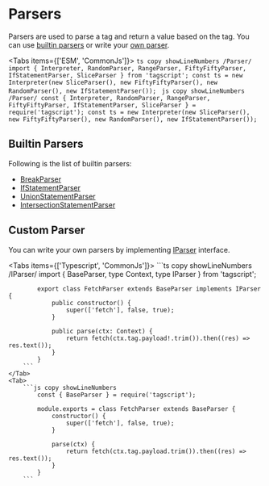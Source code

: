 # Parsers


Parsers are used to parse a tag and return a value based on the tag. You can use [builtin parsers](#builtin-parsers) or write your [own parser](#custom-parser).

<Tabs items={['ESM', 'CommonJs']}>
	<Tab>
		```ts copy showLineNumbers /Parser/
			import { Interpreter, RandomParser, RangeParser, FiftyFiftyParser, IfStatementParser, SliceParser } from 'tagscript';
			const ts = new Interpreter(new SliceParser(), new FiftyFiftyParser(), new RandomParser(), new IfStatementParser());
    	```
    </Tab>
    <Tab>
    	```js copy showLineNumbers /Parser/
    		const { Interpreter, RandomParser, RangeParser, FiftyFiftyParser, IfStatementParser, SliceParser } = require('tagscript');
			const ts = new Interpreter(new SliceParser(), new FiftyFiftyParser(), new RandomParser(), new IfStatementParser());
    	```

</Tab>

</Tabs>

## Builtin Parsers

Following is the list of builtin parsers:

-   [BreakParser](/tagscript/parsers/break)
-   [IfStatementParser](/tagscript/parsers/if-statement)
-   [UnionStatementParser](/tagscript/parsers/union-statement)
-   [IntersectionStatementParser](/tagscript/parsers/intersection-statement)

## Custom Parser

You can write your own parsers by implementing [IParser](/typedoc-api/tagscript/interfaces/IParser) interface.

<Tabs items={['Typescript', 'CommonJs']}>
	<Tab>
		```ts copy showLineNumbers /IParser/
			import { BaseParser, type Context, type IParser } from 'tagscript';

    		export class FetchParser extends BaseParser implements IParser {
    			public constructor() {
    				super(['fetch'], false, true);
    			}

    			public parse(ctx: Context) {
    				return fetch(ctx.tag.payload!.trim()).then((res) => res.text());
    			}
    		}
    	```
    </Tab>
    <Tab>
    	```js copy showLineNumbers
    		const { BaseParser } = require('tagscript');

    		module.exports = class FetchParser extends BaseParser {
    			constructor() {
    				super(['fetch'], false, true);
    			}

    			parse(ctx) {
    				return fetch(ctx.tag.payload.trim()).then((res) => res.text());
    			}
    		}
    	```

</Tab>

</Tabs>
